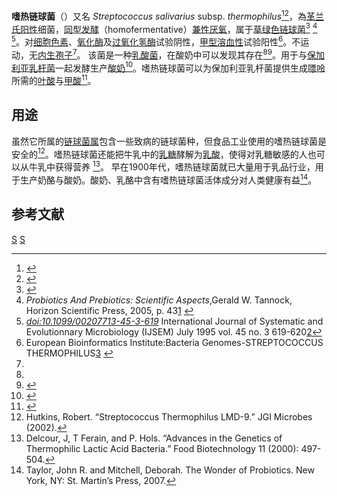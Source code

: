 {{copyedit|time=2013-05-20T09:19:27+00:00}}
{{Speciesbox
| taxon = Streptococcus thermophilus
| image = 20101210_020132_StreptococcusThermophilus.jpg
| image_caption = [[革兰氏染色|革兰氏染色]]阳性的''嗜热链球菌'' 
| image_alt = 在轻度染色的酸奶固体中的深紫色球状细菌。
| binomial_authority = (ex Orla-Jensen 1919)<br>Schleifer et al. 1995
| synonyms = ''Streptococcus salivarius'' subsp. ''thermophilus'' (Orla-Jensen, 1919) Farrow et Collins 1984
}}
'''嗜热链球菌'''（{{lang-xm|Streptococcus thermophilus}}）又名 ''Streptococcus salivarius'' subsp. ''thermophilus''<ref>{{cite book |editor-first=Gerald W. |editor-last=Tannock |url=https://books.google.com/books?id=UOvStP6CY70C&pg=PA43 |title=Probiotics And Prebiotics: Scientific Aspects |publisher=Caister Academic Press |year=2005 |page=43 |isbn=978-1-904455-01-1 |access-date=2014-03-31 |archive-date=2020-06-06 |archive-url=https://web.archive.org/web/20200606041442/https://books.google.com/books?id=UOvStP6CY70C&pg=PA43 |dead-url=no }}</ref><ref>{{cite journal |title=Validation of the Publication of New Names and New Combinations Previously Effectively Published Outside the IJSB: List No. 54  |doi=10.1099/00207713-45-3-619 |journal=International Journal of Systematic Bacteriology |date=July 1995 |volume=45 |issue=3 |pages=619–620 |doi-access=free }}</ref>，為[[革兰氏阳性|革兰氏阳性]]细菌，[[同型发酵|同型发酵]]（homofermentative）[[兼性厌氧|兼性厌氧]]，属于[[草绿色链球菌|草绿色链球菌]]<ref>{{cite web
 |url          = http://biology.clc.uc.edu/fankhauser/cheese/cheese_course/Cheese_starter_culture.html
 |title        = Cheese Starter Cultures
 |accessdate   = 2013-04-24
 |first        = David B. Fankhauser, Ph.D.
 |author       = University of Cincinnati Clermont College
 |archive-date = 2007-06-07
 |archive-url  = https://web.archive.org/web/20070607212255/http://biology.clc.uc.edu/fankhauser/Cheese/Cheese_course/Cheese_starter_culture.html
 |dead-url     = yes
}}</ref> <ref>''Probiotics And Prebiotics: Scientific Aspects'',Gerald W. Tannock, Horizon Scientific Press, 2005, p. 43[http://books.google.fr/books?id=UOvStP6CY70C&lpg=PA43&hl=fr&pg=PA43#v=onepage&q&f=false] {{Wayback|url=http://books.google.fr/books?id=UOvStP6CY70C&lpg=PA43&hl=fr&pg=PA43#v=onepage&q&f=false |date=20200703034501 }}</ref> <ref>''doi:10.1099/00207713-45-3-619'' International Journal of Systematic and Evolutionnary Microbiology (IJSEM) July 1995 vol. 45 no. 3 619-620[http://ijs.sgmjournals.org/content/45/3/619.full.pdf+html]{{Dead link|date=2018年8月 |bot=InternetArchiveBot |fix-attempted=yes }}</ref>。对[[细胞色素|细胞色素]]、[[氧化酶|氧化酶]]及[[过氧化氢酶|过氧化氢酶]]试验阴性，[[甲型溶血性|甲型溶血性]]试验阳性<ref name="EBI">European Bioinformatics Institute:Bacteria Genomes-STREPTOCOCCUS THERMOPHILUS[http://www.ebi.ac.uk/2can/genomes/bacteria/Streptococcus_thermophilus.html] {{Wayback|url=http://www.ebi.ac.uk/2can/genomes/bacteria/Streptococcus_thermophilus.html |date=20130219070439 }}</ref>。不运动，无[[内生孢子|内生孢子]]<ref name="EBI"/>。
该菌是一种[[乳酸菌|乳酸菌]]，在酸奶中可以发现其存在<ref name="EBI"/><ref>{{cite journal|url=http://www.edpsciences.org/10.1051/lait:2003031|pages=125–134|title=Article|journal=Le Lait|volume=84|issue=1-2|date=2004-01-01|issn=0023-7302|language=en|accessdate=2018-04-02|doi=10.1051/lait:2003031|author=Pascal Courtin, Françoise Rul|archive-date=2007-03-14|archive-url=https://web.archive.org/web/20070314192054/http://www.edpsciences.org/10.1051/lait:2003031|dead-url=no}}</ref>。用于与[[保加利亚乳杆菌|保加利亚乳杆菌]]一起发酵生产[[酸奶|酸奶]]<ref>{{cite journal|title=Analysis of Lactobacillus phages and bacteriocins in American dairy products and characterization of a phage isolated from yogurt|pages=2111–2116|issn=0099-2240|journal=Applied and Environmental Microbiology|volume=62|issue=6|date=1996-6|url=https://www.ncbi.nlm.nih.gov/pubmed/8787408|accessdate=2019-02-13|author=A. O. Kiliç, S. I. Pavlova, W. G. Ma, L. Tao|pmid=8787408|pmc=PMC167989|archive-date=2015-03-03|archive-url=https://web.archive.org/web/20150303185842/http://www.ncbi.nlm.nih.gov/pubmed/8787408|dead-url=no}}</ref>。嗜热链球菌可以为保加利亚乳杆菌提供生成[[嘌呤|嘌呤]]所需的[[叶酸|叶酸]]与[[甲酸|甲酸]]<ref>{{cite journal|title=Mixed-Culture Transcriptome Analysis Reveals the Molecular Basis of Mixed-Culture Growth in Streptococcus thermophilus and Lactobacillus bulgaricus|date=2010-12-01|doi=10.1128/aem.01122-10|language=en|journal=Applied and Environmental Microbiology|volume=76|issue=23|url=http://aem.asm.org/content/76/23/7775|pages=7775–7784|issn=0099-2240|accessdate=2018-04-02|author=Sander Sieuwerts, Douwe Molenaar, Sacha A. F. T. van Hijum, Marke Beerthuyzen, Marc J. A. Stevens, Patrick W. M. Janssen, Colin J. Ingham, Frank A. M. de Bok, Willem M. de Vos, Johan E. T. van Hylckama Vlieg|archive-date=2020-10-20|archive-url=https://web.archive.org/web/20201020181525/https://aem.asm.org/content/76/23/7775|dead-url=no}}</ref>。

==用途==
虽然它所属的[[链球菌属|链球菌属]]包含一些致病的链球菌种，但食品工业使用的嗜热链球菌是安全的<ref>Hutkins, Robert. “Streptococcus Thermophilus LMD-9.” JGI Microbes (2002).</ref>。嗜热链球菌还能把牛乳中的[[乳糖|乳糖]]酵解为[[乳酸|乳酸]]，使得对乳糖敏感的人也可以从牛乳中获得营养 <ref>Delcour, J, T Ferain, and P. Hols. “Advances in the Genetics of Thermophilic Lactic Acid Bacteria.” Food Biotechnology 11 (2000): 497-504.</ref>。
早在1900年代，嗜热链球菌就已大量用于乳品行业，用于生产奶酪与酸奶。酸奶、乳酪中含有嗜热链球菌活体成分对人类健康有益<ref>Taylor, John R. and Mitchell, Deborah. The Wonder of Probiotics. New York, NY: St. Martin’s Press, 2007.</ref>。

==参考文献==
{{reflist}}
{{Taxonbar}}
[[Category:微生物|S]]
[[Category:可食用細菌|S]]